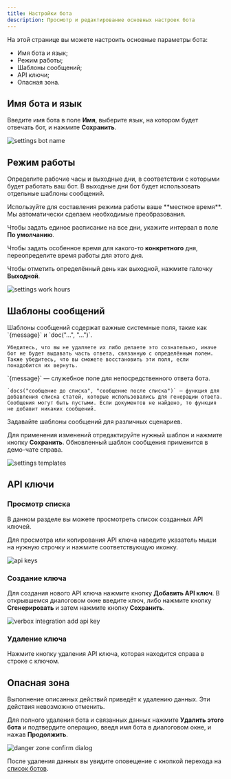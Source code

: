 ```yaml
---
title: Настройки бота
description: Просмотр и редактирование основных настроек бота
---
```


На этой странице вы можете настроить основные параметры бота:
- Имя бота и язык;
- Режим работы;
- Шаблоны сообщений;
- API ключи;
- Опасная зона.

## Имя бота и язык
Введите имя бота в поле **Имя**, выберите язык, на котором будет отвечать бот, и нажмите **Сохранить**.

<img src="/images/lk-settings-name.jpg" alt="settings bot name" />

## Режим работы
Определите рабочие часы и выходные дни, в соответствии с которыми будет работать ваш бот. В выходные дни бот будет использовать отдельные шаблоны сообщений.

<Info>
    Используйте для составления режима работы ваше **местное время**. Мы автоматически сделаем необходимые преобразования.
</Info>

Чтобы задать единое расписание на все дни, укажите интервал в поле **По умолчанию**.

Чтобы задать особенное время для какого-то **конкретного** дня, переопределите время работы для этого дня.

Чтобы отметить определённый день как выходной, нажмите галочку **Выходной**.

<img src="/images/lk-settings-work-hours.jpg" alt="settings work hours" />

## Шаблоны сообщений

<Warning>
    Шаблоны сообщений содержат важные системные поля, такие как `{message}` и `doc("...", "...")`.
    
    Убедитесь, что вы не удаляете их либо делаете это сознательно, иначе бот не будет выдавать часть ответа, связанную с определённым полем. Также убедитесь, что вы сможете восстановить эти поля, если понадобится их вернуть.
</Warning>

<Info>
    `{message}` — служебное поле для непосредственного ответа бота.

    `docs("сообщение до списка", "сообщение после списка")` — функция для добавления списка статей, которые использовались для генерации ответа. 
    Сообщения могут быть пустыми. Если документов не найдено, то функция не добавит никаких сообщений.
</Info>

Задавайте шаблоны сообщений для различных сценариев.

Для применения изменений отредактируйте нужный шаблон и нажмите кнопку **Сохранить**. Обновленный шаблон сообщения применится в демо-чате справа.

<img src="/images/lk-settings-templates.jpg" alt="settings templates" />

## API ключи

### Просмотр списка

В данном разделе вы можете просмотреть список созданных API ключей.

Для просмотра или копирования API ключа наведите указатель мыши на нужную строчку и нажмите соответствующую иконку.

<img src="/images/lk-api-keys.jpg" alt="api keys" />

### Создание ключа

Для создания нового API ключа нажмите кнопку **Добавить API ключ**. В открывшемся диалоговом окне введите ключ, либо нажмите кнопку **Сгенерировать** и затем нажмите кнопку **Сохранить**.

<img src="/images/integrations-verbox-add-api-key.jpg" alt="verbox integration add api key" />

### Удаление ключа

Нажмите кнопку удаления API ключа, которая находится справа в строке с ключом.

## Опасная зона

<Warning>
  Выполнение описанных действий приведёт к удалению данных. Эти действия
  невозможно отменить.
</Warning>

Для полного удаления бота и связанных данных нажмите **Удалить этого бота** и подтвердите операцию, введя имя бота в диалоговом окне, и нажав **Продолжить**.

<img src="/images/lk-danger-zone-confirm.jpg" alt="danger zone confirm dialog" />

После удаления данных вы увидите оповещение с кнопкой перехода на [список ботов](/lk/bot-list).
